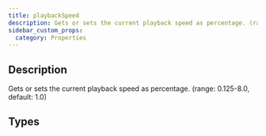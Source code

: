 ```yaml
---
title: playbackSpeed
description: Gets or sets the current playback speed as percentage. (range: 0.125-8.0, default: 1.0)
sidebar_custom_props:
  category: Properties
---
```




## Description
Gets or sets the current playback speed as percentage. (range: 0.125-8.0, default: 1.0) 

<PropertyDescription />

## Types

<TypeTable>
    <TypeRow type="js" name="number" />
    <TypeRow type="net" name="double" />
    <TypeRow type="android" name="Double" />
</TypeTable>
